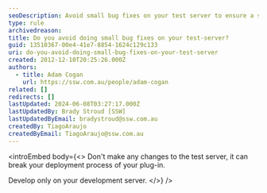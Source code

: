 ```yaml
---
seoDescription: Avoid small bug fixes on your test server to ensure a smooth deployment process and prevent errors.
type: rule
archivedreason:
title: Do you avoid doing small bug fixes on your test-server?
guid: 13510367-00e4-41e7-8854-1624c129c133
uri: do-you-avoid-doing-small-bug-fixes-on-your-test-server
created: 2012-12-10T20:25:26.000Z
authors:
  - title: Adam Cogan
    url: https://ssw.com.au/people/adam-cogan
related: []
redirects: []
lastUpdated: 2024-06-08T03:27:17.000Z
lastUpdatedBy: Brady Stroud [SSW]
lastUpdatedByEmail: bradystroud@ssw.com.au
createdBy: TiagoAraujo
createdByEmail: TiagoAraujo@ssw.com.au
---
```


<introEmbed
  body={<>
Don't make any changes to the test server, it can break your deployment process of your plug-in.

Develop only on your development server.
  </>}
/>
